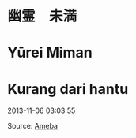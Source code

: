 # 幽霊　未満
# Yūrei Miman
# Kurang dari hantu

2013-11-06 03:03:55

Source: [Ameba](https://ameblo.jp/arihara6/amemberentry-11672263967.html)